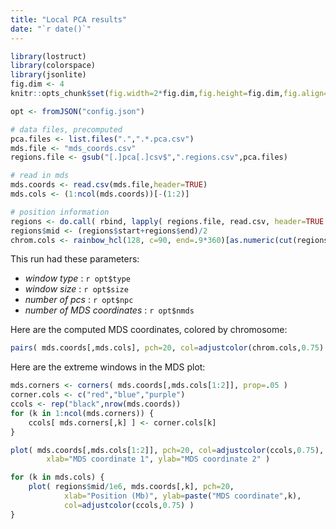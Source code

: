 ```yaml
---
title: "Local PCA results"
date: "`r date()`"
---
```


```r
library(lostruct)
library(colorspace)
library(jsonlite)
fig.dim <- 4
knitr::opts_chunk$set(fig.width=2*fig.dim,fig.height=fig.dim,fig.align='center')
```

```r
opt <- fromJSON("config.json")

# data files, precomputed
pca.files <- list.files(".",".*.pca.csv")
mds.file <- "mds_coords.csv"
regions.file <- gsub("[.]pca[.]csv$",".regions.csv",pca.files)

# read in mds
mds.coords <- read.csv(mds.file,header=TRUE)
mds.cols <- (1:ncol(mds.coords))[-(1:2)]

# position information
regions <- do.call( rbind, lapply( regions.file, read.csv, header=TRUE ) )
regions$mid <- (regions$start+regions$end)/2
chrom.cols <- rainbow_hcl(128, c=90, end=.9*360)[as.numeric(cut(regions$mid,128))]
```

This run had these parameters:

- *window type* : `r opt$type`
- *window size* : `r opt$size`
- *number of pcs* : `r opt$npc`
- *number of MDS coordinates* : `r opt$nmds`

Here are the computed MDS coordinates, colored by chromosome:
```r
pairs( mds.coords[,mds.cols], pch=20, col=adjustcolor(chrom.cols,0.75) )
```

Here are the extreme windows in the MDS plot:
```r
mds.corners <- corners( mds.coords[,mds.cols[1:2]], prop=.05 )
corner.cols <- c("red","blue","purple")
ccols <- rep("black",nrow(mds.coords))
for (k in 1:ncol(mds.corners)) {
    ccols[ mds.corners[,k] ] <- corner.cols[k]
}

plot( mds.coords[,mds.cols[1:2]], pch=20, col=adjustcolor(ccols,0.75), 
        xlab="MDS coordinate 1", ylab="MDS coordinate 2" )

for (k in mds.cols) {
    plot( regions$mid/1e6, mds.coords[,k], pch=20, 
            xlab="Position (Mb)", ylab=paste("MDS coordinate",k),
            col=adjustcolor(ccols,0.75) )
}
```


